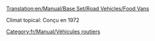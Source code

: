 [[Translation:en/Manual/Base Set/Road Vehicles/Food Vans]]

{{fr/Manual/Base Set/Road Vehicles/Vehicule routier|nom      = Camion de nourriture Foster
  |img      = en/Manual/Base Set/Road Vehicles/Foster Food Van.png
  |prix     = 4 592£ (9 184$)
  |vitesse  = 48 km/h (30 mph)
  |annualite= 421£ (842$)
  |design   = 1935
  |vie      = 15
  |capacite = 17 tonnes de nourriture
}}
{{fr/Manual/Base Set/Road Vehicles/Vehicule routier|nom      = Camion de nourriture Perry
  |img      = en/Manual/Base Set/Road Vehicles/Perry Food Van.png
  |prix     = 5 494£ (10 988$)
  |vitesse  = 88 km/h (55 mph)
  |annualite= 787£ (1 574$)
  |design   = 1971
  |vie      = 15
  |capacite = 20 tonnes de nourriture
}}
Climat topical: Conçu en 1972

{{fr/Manual/Base Set/Road Vehicles/Vehicule routier|nom      = Camion de nourriture Chippy
  |img      = en/Manual/Base Set/Road Vehicles/Chippy Food Van.png
  |prix     = 5 904£ (11 808$)
  |vitesse  = 112 km/h (70 mph)
  |annualite= 1 125£ (2 250$)
  |design   = 2004
  |vie      = 15
  |capacite = 22 tonnes de nourriture
}}

[[Category:fr/Manual/Véhicules routiers]]